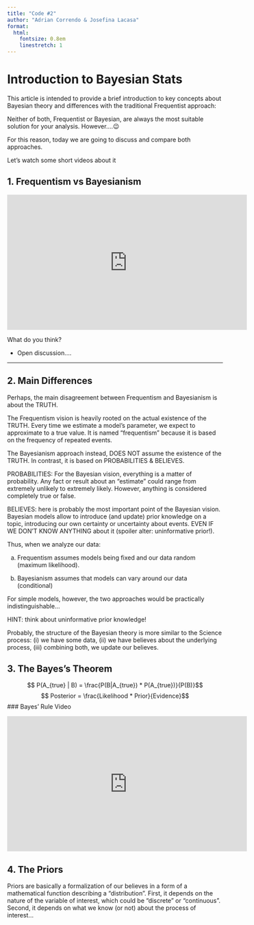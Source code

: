 ```yaml
---
title: "Code #2"
author: "Adrian Correndo & Josefina Lacasa"
format:
  html:
    fontsize: 0.8em
    linestretch: 1
---
```


# Introduction to Bayesian Stats

This article is intended to provide a brief introduction to key concepts about Bayesian theory and differences with the traditional Frequentist approach:

::: callout-important
Neither of both, Frequentist or Bayesian, are always the most suitable solution for your analysis. However....😉
:::

For this reason, today we are going to discuss and compare both approaches.

Let's watch some short videos about it

## 1. Frequentism vs Bayesianism

::: {align="center"}
<iframe width="560" height="315" src="https://www.youtube.com/embed/tsuJM_bHSgA" frameborder="0" allowfullscreen> </iframe>
:::

What do you think?

-   Open discussion....

------------------------------------------------------------------------

## 2. Main Differences

Perhaps, the main disagreement between Frequentism and Bayesianism is about the TRUTH.

The Frequentism vision is heavily rooted on the actual existence of the TRUTH. Every time we estimate a model's parameter, we expect to approximate to a true value. It is named "frequentism" because it is based on the frequency of repeated events.

The Bayesianism approach instead, DOES NOT assume the existence of the TRUTH. In contrast, it is based on PROBABILITIES & BELIEVES.

PROBABILITIES: For the Bayesian vision, everything is a matter of probability. Any fact or result about an "estimate" could range from extremely unlikely to extremely likely. However, anything is considered completely true or false.

BELIEVES: here is probably the most important point of the Bayesian vision. Bayesian models allow to introduce (and update) prior knowledge on a topic, introducing our own certainty or uncertainty about events. EVEN IF WE DON'T KNOW ANYTHING about it (spoiler alter: uninformative prior!).

Thus, when we analyze our data:

a.  Frequentism assumes models being fixed and our data random (maximum likelihood).

b.  Bayesianism assumes that models can vary around our data (conditional)

::: callout-note
For simple models, however, the two approaches would be practically indistinguishable...

HINT: think about uninformative prior knowledge!
:::

Probably, the structure of the Bayesian theory is more similar to the Science process: (i) we have some data, (ii) we have believes about the underlying process, (iii) combining both, we update our believes.

## 3. The Bayes's Theorem

$$ P(A_{true} | B)  = \frac{P(B|A_{true}) * P(A_{true})}{P(B)}$$ $$ Posterior  = \frac{Likelihood * Prior}{Evidence}$$ \### Bayes' Rule Video

::: {align="center"}
<iframe width="560" height="315" src="https://www.youtube.com/embed/HZGCoVF3YvM" frameborder="0" allowfullscreen> </iframe>
:::

## 4. The Priors

Priors are basically a formalization of our believes in a form of a mathematical function describing a "distribution". First, it depends on the nature of the variable of interest, which could be "discrete" or "continuous". Second, it depends on what we know (or not) about the process of interest...
